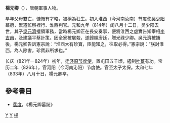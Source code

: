 '''楊元卿'''（{{bd|?||833年||}}），唐朝軍事人物。

早年父母雙亡，慷慨有才略，被稱為狂生。初入淮西（今河南汝南）节度使[[吴少阳|吴少阳]]幕府，累遷監察裡行、淮西判官。元和九年（814年）闰八月十二日，吴少阳去世，其子[[吳元濟|吳元濟]]擅領軍務，當時楊元卿正在長安奏事，便將淮西之虛實告知宰相[[李吉甫|李吉甫]]，及建議平蔡計策。因全家被屠殺，遂歸順唐廷，贈光祿少卿。吳元濟被捕後，楊元卿告訴憲宗說：“淮西大有珍寶，臣能知之，往取必得。”憲宗說：“朕討淮西，為人除害，珍寶非所求也。”

长庆（821年—824年）初年，迁[[泾原节度使|泾原节度使]]，置屯田五千顷，遏制[[吐蕃|吐蕃]]有功。宝历二年（826年），官河阳（今河南沁阳）节度使。官至太子太保。太和七年（833年）八月十日，楊元卿卒。

==參考書目==
* [[裴度|裴度]]，《楊元卿墓誌》
[[Category:唐朝軍事人物|Y]]
[[Category:涇原節度使|Y]]
[[Category:幼年失親者|楊]]